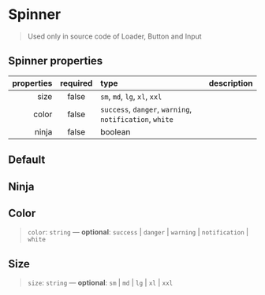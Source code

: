 
<Meta title="Components/Spinner" component={Spinner} />

# Spinner

> Used only in source code of Loader, Button and Input

## Spinner properties

| properties | required | type                                                                                                           | description |
| ---------: | :------: | :------------------------------------------------------------------------------------------------------------- | :---------- |
|       size |  false   | <code>sm</code>, <code>md</code>, <code>lg</code>, <code>xl</code>, <code>xxl</code>                           |             |
|      color |  false   | <code>success</code>, <code>danger</code>, <code>warning</code>, <code>notification</code>, <code>white</code> |             |
|      ninja |  false   | boolean                                                                                                        |             |

## Default

<Preview>
  <Story name="default">
    <Spinner />
  </Story>
</Preview>

## Ninja

<Preview>
  <Story name="ninja">
    <Spinner ninja />
  </Story>
</Preview>

## Color

> `color`: `string` — **optional**: `success` | `danger` | `warning` | `notification` | `white`

<Preview>
  <Story name="color">
    <Flex justifyContent="space-evenly">
      <Spinner color="success" />
      <Spinner color="danger" />
      <Spinner color="warning" />
      <Spinner color="notification" />
    </Flex>
  </Story>
</Preview>

## Size

> `size`: `string` — **optional**: `sm` | `md` | `lg` | `xl` | `xxl`

<Preview>
  <Story name="size">
    <Flex justifyContent="space-evenly">
      <Spinner size="sm" />
      <Spinner size="md" />
      <Spinner size="lg" />
      <Spinner size="xl" />
      <Spinner size="xxl" />
    </Flex>
  </Story>
</Preview>

<Preview>
  <Story name="sizeNinja">
    <Flex justifyContent="space-evenly">
      <Spinner ninja size="sm" />
      <Spinner ninja size="md" />
      <Spinner ninja size="lg" />
      <Spinner ninja size="xl" />
      <Spinner ninja size="xxl" />
    </Flex>
  </Story>
</Preview>
